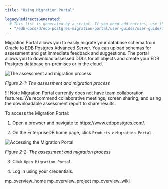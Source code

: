 ```yaml
---
title: "Using Migration Portal"

legacyRedirectsGenerated:
  # This list is generated by a script. If you need add entries, use the `legacyRedirects` key.
  - "/edb-docs/d/edb-postgres-migration-portal/user-guides/user-guide/3.0.1/mp_using_portal.html"
---
```


<div id="mp_using_portal" class="registered_link"></div>

Migration Portal allows you to easily migrate your database schema from Oracle to EDB Postgres Advanced Server. You can upload schemas for assessment and get immediate feedback and suggestions. The portal allows you to download assessed DDLs for all objects and create your EDB Postgres database on-premises or in the cloud.

![The assessment and migration process](../images/mp_using_portal.png)

*Figure 2-1: The assessment and migration process*

!!! Note
    Migration Portal currently does not have team collaboration features. We recommend collaborative meetings, screen sharing, and using the downloadable assessment report to share results.

To access the Migration Portal:

1.  Open a browser and navigate to <https://www.edbpostgres.com/>.

2.  On the EnterpriseDB home page, click `Products` > `Migration Portal`.

![Accessing the Migration Portal.](../images/mp_using_portal_accessing.png)

*Figure 2-2: The assessment and migration process*

3.  Click `Open Migration Portal`.

4.  Log in using your credentials.

<div class="toctree" maxdepth="3">

mp_overview_home mp_overview_project mp_overview_wiki

</div>
